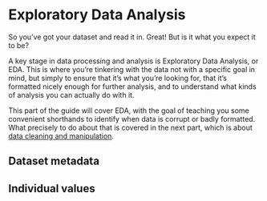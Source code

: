 # Exploratory Data Analysis

So you've got your dataset and read it in. Great! But is it what you expect it to be?

A key stage in data processing and analysis is Exploratory Data Analysis, or EDA. This is where you're tinkering with the data not with a specific goal in mind, but simply to ensure that it's what you're looking for, that it's formatted nicely enough for further analysis, and to understand what kinds of analysis you can actually do with it.

This part of the guide will cover EDA, with the goal of teaching you some convenient shorthands to identify when data is corrupt or badly formatted. What precisely to do about that is covered in the next part, which is about [data cleaning and manipulation](cleaning-and-manipulating-data.html).

## Dataset metadata

## Individual values

